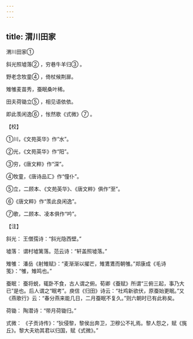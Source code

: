 ```yaml
---
---
---
```

title: 渭川田家
---



渭川田家①


斜光照墟落② ，穷巷牛羊归③ 。

野老念牧童④ ，倚杖候荆扉。

雉雊麦苗秀，蚕眠桑叶稀。

田夫荷锄立⑤ ，相见语依依。

即此羡闲逸⑥ ，怅然歌《式微》⑦ 。

【校】

①川，《文苑英华》作“水”。

②光，《文苑英华》作“阳”。

③穷，《唐文粹》作“深”。

④牧童，《唐诗品汇》作“僮仆”。

⑤立，二顾本、《文苑英华》、《唐文粹》俱作“至”。

⑥《唐文粹》作“羡此良闲逸”。

⑦歌，二顾本、凌本俱作“吟”。

【注】

斜光： 王僧孺诗：“斜光隐西壁。”

墟落： 谓村墟篱落。范云诗：“轩盖照墟落。”

雉雊： 潘岳《射雉赋》：“麦渐渐以擢芒，雉鷕鷕而朝雊。”郑康成《毛诗笺》：“雊，雉鸣也。”

蚕眠： 蚕将蜕，辄卧不食，古人谓之俯。荀卿《蚕赋》所谓“三俯三起，事乃大已”是也。后人谓之“眠考”。庾信《归田》诗云：“社鸡新欲伏，原蚕始更眠。”又《燕歌行》云：“春分燕来能几日，二月蚕眠不复久。”则六朝时已有此称矣。

荷锄： 陶潜诗：“带月荷锄归。”

式微： 《子贡诗传》：“狄侵黎，黎侯出奔卫，卫穆公不礼焉。黎人怨之，赋《旄丘》。黎大夫劝其君以归国，赋《式微》。”
